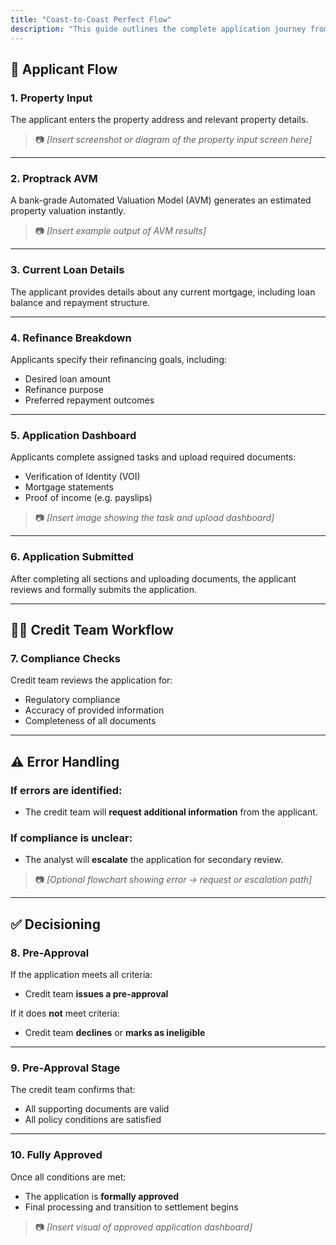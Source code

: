 ```yaml
---
title: "Coast-to-Coast Perfect Flow"
description: "This guide outlines the complete application journey from the applicant’s first input to final approval by the credit team."
---
```


## 🧍 Applicant Flow

### 1. **Property Input**

The applicant enters the property address and relevant property details.

> 📷 _[Insert screenshot or diagram of the property input screen here]_

---

### 2. **Proptrack AVM**

A bank-grade Automated Valuation Model (AVM) generates an estimated property valuation instantly.

> 📷 _[Insert example output of AVM results]_

---

### 3. **Current Loan Details**

The applicant provides details about any current mortgage, including loan balance and repayment structure.

---

### 4. **Refinance Breakdown**

Applicants specify their refinancing goals, including:

- Desired loan amount
- Refinance purpose
- Preferred repayment outcomes

---

### 5. **Application Dashboard**

Applicants complete assigned tasks and upload required documents:

- Verification of Identity (VOI)
- Mortgage statements
- Proof of income (e.g. payslips)

> 📷 _[Insert image showing the task and upload dashboard]_

---

### 6. **Application Submitted**

After completing all sections and uploading documents, the applicant reviews and formally submits the application.

---

## 🧑‍💼 Credit Team Workflow

### 7. **Compliance Checks**

Credit team reviews the application for:

- Regulatory compliance
- Accuracy of provided information
- Completeness of all documents

---

## ⚠️ Error Handling

### If errors are identified:

- The credit team will **request additional information** from the applicant.

### If compliance is unclear:

- The analyst will **escalate** the application for secondary review.

> 📷 _[Optional flowchart showing error → request or escalation path]_

---

## ✅ Decisioning

### 8. **Pre-Approval**

If the application meets all criteria:

- Credit team **issues a pre-approval**

If it does **not** meet criteria:

- Credit team **declines** or **marks as ineligible**

---

### 9. **Pre-Approval Stage**

The credit team confirms that:

- All supporting documents are valid
- All policy conditions are satisfied

---

### 10. **Fully Approved**

Once all conditions are met:

- The application is **formally approved**
- Final processing and transition to settlement begins

> 📷 _[Insert visual of approved application dashboard]_